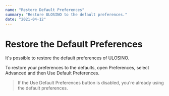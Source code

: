 ```yaml
---
name: "Restore Default Preferences"
summary: "Restore ULOSINO to the default preferences."
date: "2021-04-12"
---
```


# Restore the Default Preferences

It's possible to restore the default preferences of ULOSINO.

To restore your preferences to the defaults, open Preferences, select Advanced and then Use Default Preferences.

> If the Use Default Preferences button is disabled, you're already using the default preferences.
